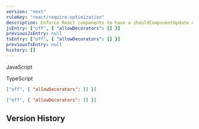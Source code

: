 ```yaml
---
version: "next"
ruleKey: "react/require-optimization"
description: Enforce React components to have a shouldComponentUpdate method
jsEntry: ["off", { "allowDecorators": [] }]
previousJsEntry: null
tsEntry: ["off", { "allowDecorators": [] }]
previousTsEntry: null
history: []
---
```


<Tabs defaultValue="js">

<TabsList>
  <TabsTrigger value="js">
    <div className="flex gap-2 items-center">
      <RuleLevelIcon level="off" />
      <p>JavaScript</p>
    </div>
  </TabsTrigger>
  <TabsTrigger value="ts">
    <div className="flex gap-2 items-center">
      <RuleLevelIcon ts level="off" />
      <p>TypeScript</p>
    </div>
  </TabsTrigger>
</TabsList>

<TabsContent value="js">

```json
["off", { "allowDecorators": [] }]
```

</TabsContent>

<TabsContent value="ts">

```json
["off", { "allowDecorators": [] }]
```

</TabsContent>

</Tabs>

## Version History

<RuleHistory ruleKey="react/require-optimization" />
